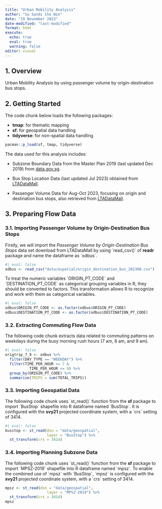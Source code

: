 ```yaml
---
title: "Urban Mobility Analysis"
author: "Su Sandi Cho Win"
date: "19 November 2023"
date-modified: "last-modified"
format: html
execute:
  echo: true
  eval: true
  warning: false
editor: visual
---
```


## 1. Overview

Urban Mobility Analysis by using passenger volume by origin-destination bus stops.

## 2. Getting Started

The code chunk below loads the following packages:

-   **tmap**: for thematic mapping
-   **sf**: for geospatial data handling
-   **tidyverse**: for non-spatial data handling

```r
pacman::p_load(sf, tmap, tidyverse)
```

The data used for this analysis includes:

-   Subzone Boundary Data from the Master Plan 2019 (last updated Dec 2019) from [data.gov.sg](https://beta.data.gov.sg/collections/1749/view).

-   Bus Stop Location Data (last updated Jul 2023) obtained from [LTADataMall](https://datamall.lta.gov.sg/content/datamall/en/static-data.html).

-   Passenger Volume Data for Aug-Oct 2023, focusing on origin and destination bus stops, also retrieved from [LTADataMall](https://datamall.lta.gov.sg/content/datamall/en/dynamic-data.html).

## 3. Preparing Flow Data

### 3.1. Importing Passenger Volume by Origin-Destination Bus Stops

Firstly, we will import the *Passenger Volume by Origin-Destination Bus Stops* data set download from LTADataMall by using \`read_csv()\` of **readr** package and name the dataframe as \`odbus\`.

```r
#| eval: false
odbus <- read_csv("data/aspatial/origin_destination_bus_202308.csv")
```

To treat the numeric variables \`ORIGIN_PT_CODE\` and \`DESTINATION_PT_CODE\` as categorical grouping variables in R, they should be converted to factors. This transformation allows R to recognize and work with them as categorical variables.

```r
#| eval: false
odbus$ORIGIN_PT_CODE <- as.factor(odbus$ORIGIN_PT_CODE)
odbus$DESTINATION_PT_CODE <- as.factor(odbus$DESTINATION_PT_CODE)
```

### 3.2. Extracting Commuting Flow Data

The following code chunk extracts data related to commuting patterns on weekdays during the busy morning rush hours (7 am, 8 am, and 9 am).

```r
#| eval: false
origtrip_7_9 <- odbus %>%
  filter(DAY_TYPE == "WEEKDAY") %>%
  filter(TIME_PER_HOUR >= 7 &
           TIME_PER_HOUR <= 9) %>%
  group_by(ORIGIN_PT_CODE) %>%
  summarise(TRIPS = sum(TOTAL_TRIPS))
```

### 3.3. Importing Geospatial Data

The following code chunk uses \`st_read()\` function from the **sf** package to import \`BusStop\` shapefile into R dataframe named \`BusStop\`. It is configured with the **svy21** projected coordinate system, with a \`crs\` setting of 3414.

```r
#| eval: false
busstop <- st_read(dsn = "data/geospatial",
                   layer = "BusStop") %>%
  st_transform(crs = 3414)
```

### 3.4. Importing Planning Subzone Data

The following code chunk uses \`st_read()\` function from the **sf** package to import \`MPSZ-2019\` shapefile into R dataframe named \`mpsz\`. To enable the combined use of \`mpsz\` with \`BusStop\`, \`mpsz\` is configured with the **svy21** projected coordinate system, with a \`crs\` setting of 3414.

```r
mpsz <- st_read(dsn = "data/geospatial",
                   layer = "MPSZ-2019") %>%
  st_transform(crs = 3414)
mpsz
```
